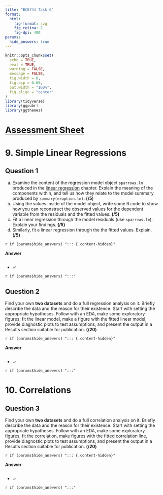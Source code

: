 ```yaml
---
title: "BCB744 Task G"
format: 
  html:
    fig-format: svg
    fig_retina: 2
    fig-dpi: 400
params: 
  hide_answers: true
---
```


```r
knitr::opts_chunk$set(
  echo = TRUE,
  eval = TRUE,
  warning = FALSE,
  message = FALSE,
  fig.width = 6,
  fig.asp = 0.65,
  out.width = "100%",
  fig.align = "center"
)
library(tidyverse)
library(ggpubr)
library(ggthemes)
```

# [[Assessment Sheet](BCB744_Task_H_Surname.xlsx)]{.my-highlight} {#sec-assessment}

# 9. Simple Linear Regressions

## Question 1

a. Examine the content of the regression model object `sparrows.lm` produced in the [linear regression](https://tangledbank.netlify.app/BCB744/basic_stats/09-regressions.html) chapter. Explain the meaning of the components within, and tell us how they relate to the model summary produced by `summary(eruption.lm)`. **(/5)**
b. Using the values inside of the model object, write some R code to show how you can reconstruct the observed values for the dependent variable from the residuals and the fitted values. **(/5)**
c. Fit a linear regression through the model residuals (use `sparrows.lm`). Explain your findings. **(/5)**
d. Similarly, fit a linear regression through the the fitted values. Explain. **(/5)**

`r if (params$hide_answers) "::: {.content-hidden}"`

**Answer**

```r

```

- ✓

`r if (params$hide_answers) ":::"`

## Question 2

Find your own **two datasets** and do a full regression analysis on it. Briefly describe the data and the reason for their existence. Start with setting the appropriate hypotheses. Follow with an EDA, make some exploratory figures, fit the linear model, make a figure with the fitted linear model, provide diagnostic plots to test assumptions, and present the output in a Results section suitable for publication. **(/20)**

`r if (params$hide_answers) "::: {.content-hidden}"`

**Answer**

```r

```

- ✓

`r if (params$hide_answers) ":::"`

# 10. Correlations

## Question 3

Find your own **two datasets** and do a full correlation analysis on it. Briefly describe the data and the reason for their existence. Start with setting the appropriate hypotheses. Follow with an EDA, make some exploratory figures, fit the correlation, make figures with the fitted correlation line, provide diagnostic plots to test assumptions, and present the output in a Results section suitable for publication. **(/20)**

`r if (params$hide_answers) "::: {.content-hidden}"`

**Answer**

```r

```

- ✓

`r if (params$hide_answers) ":::"`
